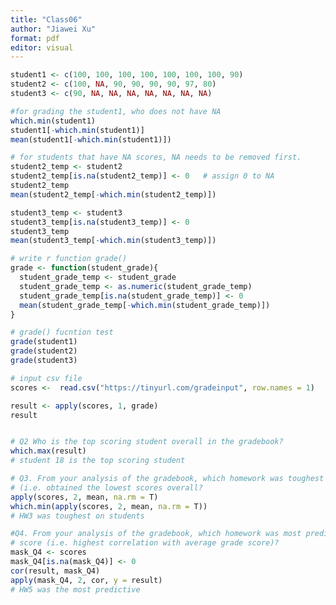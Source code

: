 ```yaml
---
title: "Class06"
author: "Jiawei Xu"
format: pdf
editor: visual
---
```


```r
student1 <- c(100, 100, 100, 100, 100, 100, 100, 90)
student2 <- c(100, NA, 90, 90, 90, 90, 97, 80)
student3 <- c(90, NA, NA, NA, NA, NA, NA, NA)

```

```r
#for grading the student1, who does not have NA
which.min(student1)
student1[-which.min(student1)]
mean(student1[-which.min(student1)])
```

```r
# for students that have NA scores, NA needs to be removed first.
student2_temp <- student2
student2_temp[is.na(student2_temp)] <- 0   # assign 0 to NA
student2_temp
mean(student2_temp[-which.min(student2_temp)])
```

```r
student3_temp <- student3
student3_temp[is.na(student3_temp)] <- 0
student3_temp
mean(student3_temp[-which.min(student3_temp)])
```

```r
# write r function grade()
grade <- function(student_grade){
  student_grade_temp <- student_grade
  student_grade_temp <- as.numeric(student_grade_temp)
  student_grade_temp[is.na(student_grade_temp)] <- 0
  mean(student_grade_temp[-which.min(student_grade_temp)])
}

```

```r
# grade() fucntion test
grade(student1)
grade(student2)
grade(student3)
```

```r
# input csv file
scores <-  read.csv("https://tinyurl.com/gradeinput", row.names = 1)

result <- apply(scores, 1, grade)
result


# Q2 Who is the top scoring student overall in the gradebook?
which.max(result)
# student 18 is the top scoring student
```

```r
# Q3. From your analysis of the gradebook, which homework was toughest on students 
# (i.e. obtained the lowest scores overall?
apply(scores, 2, mean, na.rm = T)
which.min(apply(scores, 2, mean, na.rm = T))
# HW3 was toughest on students
```

```r
#Q4. From your analysis of the gradebook, which homework was most predictive of overall 
# score (i.e. highest correlation with average grade score)?
mask_Q4 <- scores
mask_Q4[is.na(mask_Q4)] <- 0
cor(result, mask_Q4)
apply(mask_Q4, 2, cor, y = result)
# HW5 was the most predictive
```
